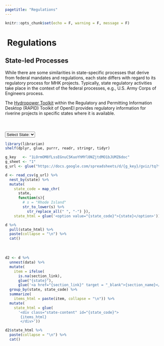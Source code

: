 ---
pagetitle: "Regulations"
---

```{r setup, include=FALSE}
knitr::opts_chunk$set(echo = F, warning = F, message = F)
```


<div class="regs-body regs-state">
<div class="container">

<!-- Back arrow -->
<div class="row regs-row">
<h1>
<span>
<a href="./regs.html#reg-tree" style="text-decoration:none;">
<i class="fa fa-arrow-circle-left" style="color:#0b56a6"></i>
</a>
</span>
&nbsp;Regulations
</h1>
</div>

<!-- Page title -->
<div class="row regs-row">
<h2>State-led Processes</h2>
</div>

<!-- Page description -->
<div class="row regs-row">
<p>While there are some similarities in state-specific processes that derive from federal mandates and regulations, each state differs with regard to its regulatory process for MHK projects.  Typically, state regulatory activities take place in the context of the federal processes, e.g., U.S. Army Corps of Engineers process.</p>
</div>

<!-- Page description continued -->
<div class="row regs-row">
<p>The <a href="https://openei.org/wiki/RAPID/Hydropower" target="_blank">Hydropower Toolkit</a> within the Regulatory and Permitting Information Desktop (RAPID) Toolkit of OpenEI provides regulatory information for riverine projects in specific states where it is available.</p>
</div>

<!-- Spacer -->
<hr style="opacity: 0; height: 24px;">


<!-- state selection -->
<div class="row regs-row">
<div class="diagram-container">
<div id="state-decision">
<select class="custom-select" id="stateSelect">
<option value="select-none" selected>Select State:</option>
  
```{r, results='asis'}
library(librarian)
shelf(dplyr, glue, purrr, readr, stringr, tidyr)

g_key   <- "1LOrmOM8fLssEGnuC5KuoYhMYl0NZjtdMO1bJUMZ6doc"
g_sheet <- "1"
g_url <- glue("https://docs.google.com/spreadsheets/d/{g_key}/gviz/tq?tqx=out:csv&sheet={g_sheet}")

d <- read_csv(g_url) %>% 
  nest_by(state) %>% 
  mutate(
    state_code = map_chr(
      state,
      function(s){
        # s = "Rhode Island"
        str_to_lower(s) %>% 
          str_replace_all(" ", "-") }),
    state_html = glue('<option value="{state_code}">{state}</option>'))

d %>% 
  pull(state_html) %>% 
  paste(collapse = "\n") %>% 
  cat()
```

</select>
</div>

<!-- dynamic state selection -->
<div id="state-selection">
<div style="height:20px;"></div>
<div class="state-content" id="select-none"></div>

```{r, results='asis'}
d2 <- d %>% 
  unnest(data) %>% 
  mutate(
    item = ifelse(
      is.na(section_link),
      glue("{state}"),
      glue('<a href="{section_link}" target = "_blank">{section_name}</a><br>'))) %>% 
  group_by(state, state_code) %>% 
  summarize(
    items_html = paste(item, collapse = "\n")) %>% 
  mutate(
    state_html = glue(
      '<div class="state-content" id="{state_code}">
       {items_html}
       </div>'))

d2$state_html %>% 
  paste(collapse = "\n") %>% 
  cat()
```

</div>
</div>
</div>
</div>
</div>


<!-- Get user state selection -->
<script>
select = document.getElementById("stateSelect");
select.onchange = function() {
  var selected = document.getElementById("stateSelect");
  var index = selected.selectedIndex;
  var state = document.getElementsByTagName("option")[index].value;

  var x = document.getElementsByClassName("state-content");
  var i;
  for (i=0; i<x.length; i++) {
      x[i].style.display = "none";
  }

  var y = document.getElementById(state).id;
  var z = document.getElementById(y);
  z.style.display = "block";
}
</script>
